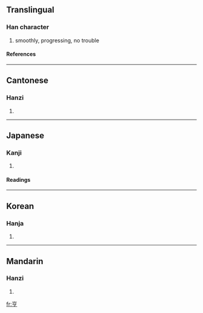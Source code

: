 ==Translingual==
===Han character===
{{Han char|rn=8|rad=亠|as=05|sn=7|four=0020<sub>7</sub>|canj=卜口弓弓 (YRNN)}}
# smoothly, progressing, no trouble
====References====
{{Han ref|kx=0088.120|dkj=00295|dj=0187.050|hdz=10284.030|uh=4EA8|ud=20136|bh=A6EB|bd=42731}}
----
==Cantonese==
===Hanzi===
{{yue-hanzi|jyut=|y=hang1}}
# {{defn|Cantonese}}
----
==Japanese==
===Kanji===
{{ja-kanji|grade=|rs=亠05}}
# {{defn|Japanese}}
====Readings====
{{ja-readings|on=[[きょう]] (kyō), [[こう]] (kō), [[ほう]] (hō)|kun=[[たてまつる]] (tatematsuru), [[とおる]] (tooru)}}
----
==Korean==
===Hanja===
{{ko-hanja|hangeul=[[형]], [[팽]]|rv=hyeong, paeng|mr=hyŏng, p'aeng}}
# {{defn|Korean}}
----
==Mandarin==
===Hanzi===
{{cmn-hanzi|pin=[[hēng]] ([[heng1]])|wg=heng<sup>1</sup>}}
# {{defn|Mandarin}}

[[fr:亨]]